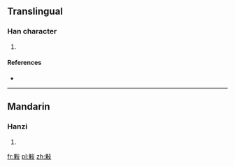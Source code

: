 ==Translingual==

===Han character===
{{Han char|rn=66|rad=攴|as=08|sn=12|four=6194<sub>7</sub>|canj=田木卜水 (WDYE)}}

# {{defn|Han|sort=攴08}}

====References====
* {{Han ref|kx=0473.020|dkj=13270|dj=0826.050|hdz=21464.090|uh=6564|ud=25956|bh=D975|bd=55669}}

----

==Mandarin==

===Hanzi===
{{cmn-hanzi|pin=[[diāo]] ([[diao1]]), [[duī]] ([[dui1]]), [[duì]] ([[dui4]]), [[kě]] ([[ke3]]), [[tuán]] ([[tuan2]]), [[tún]] ([[tun2]])|wg=tiao<sup>1</sup>, tui<sup>1</sup>, tui<sup>4</sup>, k'o<sup>3</sup>, t'uan<sup>2</sup>, t'un<sup>2</sup>}}

# {{defn|lang=cmn|sort=攴08}}

[[fr:敤]]
[[pl:敤]]
[[zh:敤]]